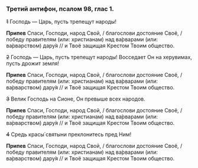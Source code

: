 ### Третий антифон, псалом 98, глас 1.

~~1~~ Господь — Царь, пусть трепещут народы!

**Припев** Спаси, Господи, народ Свой, / благослови достояние Своё, / победу правителям (или: христианам) над ва́рварами (или: ва́рварством) дару́я // и Твоё защищая Крестом Твоим общество.

~~2~~ Господь — Царь, пусть трепещут народы! Восседает Он на херувимах, пусть дрожит земля!

**Припев** Спаси, Господи, народ Свой, / благослови достояние Своё, / победу правителям (или: христианам) над ва́рварами (или: ва́рварством) дару́я // и Твоё защищая Крестом Твоим общество.

~~3~~ Велик Господь на Сионе, Он превыше всех народов.

**Припев** Спаси, Господи, народ Свой, / благослови достояние Своё, / победу правителям (или: христианам) над ва́рварами (или: ва́рварством) дару́я // и Твоё защищая Крестом Твоим общество.

~~4~~ Средь красы́ святыни преклонитесь пред Ним!

**Припев** Спаси, Господи, народ Свой, / благослови достояние Своё, / победу правителям (или: христианам) над ва́рварами (или: ва́рварством) дару́я // и Твоё защищая Крестом Твоим общество.
